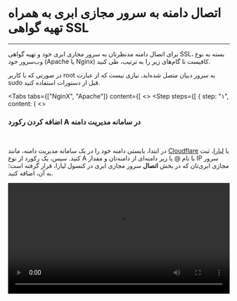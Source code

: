 

<Layout>
<Head>
<title>مستندات اتصال به دامنه با گواهی SSL در سرور مجازی ابری Debian - لیارا</title>
<meta property="og:title" content="مستندات خدمات رایانش ابری لیارا" />
<meta property="og:description" content="مستندات مربوط به نحوه اتصال به دامنه به همراه تهیه گواهی SSL در سرور مجازی دبیان Debian در لیارا"  />
</Head>

# اتصال دامنه به سرور مجازی ابری به همراه تهیه گواهی SSL
<hr className="mb-2" />

برای اتصال دامنه مدنظرتان به سرور مجازی ابری خود و تهیه گواهی SSL، بسته به نوع وب‌سرور خود (Apache یا Nginx) کافیست تا گام‌های زیر را به ترتیب، طی کنید. 

<div className="h-4" />
<Alert variant="error">
<p>
    در صورتی که با کاربر <Important>root</Important> به سرور دبیان متصل شده‌اید، نیازی نیست که از عبارت <Important>sudo</Important> قبل از دستورات استفاده کنید.
</p>
</Alert>
<div className="h-4" />

<Tabs 
  tabs={["NginX", "Apache"]} 
  content={[
  <>
    <Step  steps={[
        {
            step: "۱",
            content: (
                <>
                    <h3>اضافه کردن رکورد <Important>A</Important> در سامانه مدیریت دامنه</h3>   
                    <p>
                        در ابتدا، بایستی دامنه خود را در یک سامانه مدیریت دامنه، مانند <a href="https://liara.ir/products/dns" className="text-[#2196f3]">Cloudflare</a> یا <a href="" className="text-[#2196f3]">لیارا</a>، ثبت کنید. سپس، 
                        یک رکورد از نوع <Important>A</Important> با نام <Important>@</Important> یا زیر دامنه‌ای از دامنه‌تان و مقدار IP سرور مجازی ابری‌تان که در بخش <b>اتصال</b> سرور مجازی ابری در کنسول لیارا، قرار گرفته است؛ به آن، اضافه کنید.
                    </p>
                    <div className="h-4" />
                    <video
                    src="https://media.liara.ir/vps/add-cloud-server-ip-as-a-record-on-liara-dns-management-system.mp4"
                    controls="controls"
                    className="block w-full"
                    width="100%"
                    />
                </>
            )
        },
        {
            step: "۲",
            content: (
                <>
                    <h3>نصب وب‌سرور NginX</h3>   
                    <p>
                        پس از <a href="/iaas/Debian/how-tos/connect-to-server-using-ssh" className="text-[#2196f3]">اتصال به سرور مجازی ابری خود با استفاده از SSH</a>، کافیست تا با اجرای دستور زیر، NginX را بر روی سرور خود، نصب کنید:
                    </p>
                    <div className="h-2" />
                    <div dir='ltr'>
                        <Highlight className="bash">
                            {`sudo apt update && sudo apt install -y nginx`}
                        </Highlight>
                    </div>
                    <div className="h-2" />                         
                </>
            )
        },
        {
            step: "۳",
            content: (
                <>
                    <h3>پیکربندی یک Virtual Host جدید</h3>   
                    <p>
                        با اجرای دستور زیر، یک فایل پیکربندی جدید ایجاد کنید (به جای <Important>example.com</Important>، نام دامنه خود را وارد کنید):
                    </p>
                    <div className="h-2" />
                    <div dir='ltr'>
                        <Highlight className="bash">
                            {`sudo nano /etc/nginx/sites-available/example.com`}
                        </Highlight>
                    </div>
                    <div className="h-2" />   
                    <p>
                        در ادامه، قطعه کد زیر را به فایل فوق، اضافه کنید (به جای <Important>example.com</Important>، نام دامنه خود را وارد کنید):
                    </p>
                    <div className="h-2" />
                    <div dir='ltr'>
                        <Highlight className="config">
                            {`server {
    listen 80;
    server_name example.com ;

    root /var/www/example.com;
    index index.html index.htm index.php;

    location / {
        try_files $uri $uri/ =404;
    }
}
`}
                        </Highlight>
                    </div>
                    <div className="h-2" />  
                    <p>
                        سپس، برای ذخیره فایل و خروج از nano، دکمه‌های ترکیبی <Important>CTRL + X</Important> را فشرده و سپس <Important>Y</Important> را انتخاب کنید و در نهایت <Important>Enter</Important> را بزنید. 
                        در ادامه، یک دایرکتوری وب، ایجاد کنید (به جای <Important>example.com</Important>، نام دامنه خود را وارد کنید):
                    </p>
                    <div className="h-2" />
                    <div dir='ltr'>
                        <Highlight className="bash">
                            {`sudo mkdir -p /var/www/example.com`}
                        </Highlight>
                    </div>
                    <div className="h-2" />   
                    <p>
                        و یک فایل تست، به آن، اضافه کنید (به جای <Important>example.com</Important>، نام دامنه خود را وارد کنید):
                    </p>
                    <div className="h-2" />
                    <div dir='ltr'>
                        <Highlight className="bash">
                            {`echo '<h1>It works on Nginx!</h1>' | sudo tee /var/www/example.com/index.html`}
                        </Highlight>
                    </div>
                    <div className="h-2" />   
                    <p>
                        در ادامه، دسترسی‌های لازم را به فایل ایجاد شده، اعطا کنید (به جای <Important>example.com</Important>، نام دامنه خود را وارد کنید):
                    </p>
                    <div className="h-2" />
                    <div dir='ltr'>
                        <Highlight className="bash">
                            {`sudo chown -R www-data:www-data /var/www/example.com`}
                        </Highlight>
                    </div>
                    <div className="h-2" />
                    <p>
                        پیکربندی ایجاد شده را، فعال کنید (به جای <Important>example.com</Important>، نام دامنه خود را وارد کنید):
                    </p>
                    <div className="h-2" />
                    <div dir='ltr'>
                        <Highlight className="bash">
                            {`sudo ln -s /etc/nginx/sites-available/example.com /etc/nginx/sites-enabled/`}
                        </Highlight>
                    </div>
                    <div className="h-2" />  
                    <p>
                        در نهایت، Nginx را، ری‌استارت کنید:
                    </p>
                    <div className="h-2" />
                    <div dir='ltr'>
                        <Highlight className="bash">
                            {`sudo systemctl restart nginx`}
                        </Highlight>
                    </div>
                    <div className="h-2" />   
                </>
            )
        },
        {
            step: "۴",
            content: (
                <>
                    <h3>نصب گواهی SSL (با Let's Encrypt)</h3>   
                    <p>
                        با اجرای دستور زیر، پکیج <Important>Certbot</Important> را نصب کنید:
                    </p>
                    <div className="h-2" />
                    <div dir='ltr'>
                        <Highlight className="bash">
                            {`sudo apt install -y certbot python3-certbot-nginx`}
                        </Highlight>
                    </div>
                    <div className="h-2" />
                    <p>
                        در ادامه، دستور زیر را اجرا کنید تا Certbot یک گواهی SSL تهیه کند و <Important>HTTP</Important> را به <Important>HTTPS</Important>، ری‌دایرکت کند (به جای <Important>example.com</Important>، نام دامنه خود را وارد کنید):   
                    </p>
                    
                    <div className="h-2" />
                    <div dir='ltr'>
                        <Highlight className="bash">
                            {`sudo certbot --nginx -d example.com`}
                        </Highlight>
                    </div>
                    <div className="h-2" />
                </>
            )
        },
        {
            step: "۵",
            content: (
                <>
                    <h3>تنظیم تمدید خودکار SSL</h3>   
                    <p>
                        با اجرای دستور زیر، تمدید خودکار گواهی SSL را برای دامنه خود، تنظیم کنید: 
                    </p>
                    <div className="h-2" />
                    <div dir='ltr'>
                        <Highlight className="bash">
                            {`sudo certbot renew --dry-run`}
                        </Highlight>
                    </div>
                    <div className="h-2" />      
                </>
            )
        },
        {
            step: "۶",
            content: (
                <>
                    <h3>بررسی پیکربندی</h3>   
                    <p>
                        تمامی کارها، انجام شده است و اکنون، کافیست تا وب‌سرور خود را، ری‌استارت کنید:
                    </p>
                    <div className="h-2" />
                    <div dir='ltr'>
                        <Highlight className="bash">
                            {`sudo systemctl restart nginx`}
                        </Highlight>
                    </div>
                    <div className="h-2" />  
                    <p>
                        اکنون، می‌توانید در مرورگر، دامنه‌تان را وارد کنید تا به صفحه تستی که ساختید، هدایت شوید (به جای <Important>example.com</Important>، نام دامنه خود را وارد کنید):
                    </p>   
                                        <div className="h-2" />
                    <div dir='ltr'>
                        <Highlight className="js">
                            {`https://example.com`}
                        </Highlight>
                    </div>
                    <div className="h-2" />  
                    <p>
                        در صورتی که صفحه سایت، با موفقیت، برایتان بالا آمد؛ بدین معناست که تمامی کارها 
                        را به درستی انجام داده‌اید و دامنه شما به سرور مجازی ابری‌تان، متصل شده است.
                    </p>
                </>
            )
        },
    ]}
    />

    </>,

  <>

    <Step  steps={[
        {
            step: "۱",
            content: (
                <>
                    <h3>اضافه کردن رکورد <Important>A</Important> در سامانه مدیریت دامنه</h3>   
                    <p>
                        در ابتدا، بایستی دامنه خود را در یک سامانه مدیریت دامنه، مانند <a href="https://liara.ir/products/dns" className="text-[#2196f3]">Cloudflare</a> یا <a href="" className="text-[#2196f3]">لیارا</a>، ثبت کنید. سپس، 
                        یک رکورد از نوع <Important>A</Important> با نام <Important>@</Important> یا زیر دامنه‌ای از دامنه‌تان و مقدار IP سرور مجازی ابری‌تان که در بخش <b>اتصال</b> سرور مجازی ابری در کنسول لیارا، قرار گرفته است؛ به آن، اضافه کنید.
                    </p>
                    <div className="h-4" />
                    <video
                    src="https://media.liara.ir/vps/add-cloud-server-ip-as-a-record-on-liara-dns-management-system.mp4"
                    controls="controls"
                    className="block w-full"
                    width="100%"
                    />
                </>
            )
        },
        {
            step: "۲",
            content: (
                <>
                    <h3>نصب وب‌سرور Apache</h3>   
                    <p>
                        پس از <a href="/iaas/Debian/how-tos/connect-to-server-using-ssh" className="text-[#2196f3]">اتصال به سرور مجازی ابری خود با استفاده از SSH</a>، کافیست تا با اجرای دستور زیر، Apache را بر روی سرور خود، نصب کنید:
                    </p>
                    <div className="h-2" />
                    <div dir='ltr'>
                        <Highlight className="bash">
                            {`sudo apt update && sudo apt install -y apache2`}
                        </Highlight>
                    </div>
                    <div className="h-2" />                         
                </>
            )
        },
        {
            step: "۳",
            content: (
                <>
                    <h3>پیکربندی یک Virtual Host جدید</h3>   
                    <p>
                        با اجرای دستور زیر، یک فایل پیکربندی جدید ایجاد کنید (به جای <Important>example.com</Important>، نام دامنه خود را وارد کنید):
                    </p>
                    <div className="h-2" />
                    <div dir='ltr'>
                        <Highlight className="bash">
                            {`sudo nano /etc/apache2/sites-available/example.com.conf`}
                        </Highlight>
                    </div>
                    <div className="h-2" />   
                    <p>
                        در ادامه، قطعه کد زیر را به فایل فوق، اضافه کنید (به جای <Important>example.com</Important>، نام دامنه خود را وارد کنید):
                    </p>
                    <div className="h-2" />
                    <div dir='ltr'>
                        <Highlight className="config">
                            {`<VirtualHost *:80>
    ServerName example.com

    DocumentRoot /var/www/example.com

    <Directory /var/www/example.com>
        AllowOverride All
        Require all granted
    </Directory>

    ErrorLog \${APACHE_LOG_DIR}/error.log
    CustomLog \${APACHE_LOG_DIR}/access.log combined
</VirtualHost>`}
                        </Highlight>
                    </div>
                    <div className="h-2" />  
                    <p>
                        سپس، برای ذخیره فایل و خروج از nano، دکمه‌های ترکیبی <Important>CTRL + X</Important> را فشرده و سپس <Important>Y</Important> را انتخاب کنید و در نهایت <Important>Enter</Important> را بزنید. 
                        در ادامه، یک دایرکتوری وب، ایجاد کنید (به جای <Important>example.com</Important>، نام دامنه خود را وارد کنید):
                    </p>
                    <div className="h-2" />
                    <div dir='ltr'>
                        <Highlight className="bash">
                            {`sudo mkdir -p /var/www/example.com`}
                        </Highlight>
                    </div>
                    <div className="h-2" />   
                    <p>
                        و یک فایل تست، به آن، اضافه کنید (به جای <Important>example.com</Important>، نام دامنه خود را وارد کنید):
                    </p>
                    <div className="h-2" />
                    <div dir='ltr'>
                        <Highlight className="bash">
                            {`echo '<h1>It works on Apache!</h1>' | sudo tee /var/www/example.com/index.html`}
                        </Highlight>
                    </div>
                    <div className="h-2" />   
                    <p>
                        در ادامه، دسترسی‌های لازم را به فایل ایجاد شده، اعطا کنید (به جای <Important>example.com</Important>، نام دامنه خود را وارد کنید):
                    </p>
                    <div className="h-2" />
                    <div dir='ltr'>
                        <Highlight className="bash">
                            {`sudo chown -R www-data:www-data /var/www/example.com`}
                        </Highlight>
                    </div>
                    <div className="h-2" />
                    <p>
                        پیکربندی ایجاد شده را، فعال کنید (به جای <Important>example.com</Important>، نام دامنه خود را وارد کنید):
                    </p>
                    <div className="h-2" />
                    <div dir='ltr'>
                        <Highlight className="bash">
                            {`sudo a2ensite example.com.conf`}
                        </Highlight>
                    </div>
                    <div className="h-2" />  
                    <p>
                        در نهایت، Apache را، ری‌استارت کنید:
                    </p>
                    <div className="h-2" />
                    <div dir='ltr'>
                        <Highlight className="bash">
                            {`sudo systemctl restart apache2`}
                        </Highlight>
                    </div>
                    <div className="h-2" />   
                </>
            )
        },
        {
            step: "۴",
            content: (
                <>
                    <h3>نصب گواهی SSL (با Let's Encrypt)</h3>   
                    <p>
                        با اجرای دستور زیر، پکیج <Important>Certbot</Important> را نصب کنید:
                    </p>
                    <div className="h-2" />
                    <div dir='ltr'>
                        <Highlight className="bash">
                            {`sudo apt install -y certbot python3-certbot-apache`}
                        </Highlight>
                    </div>
                    <div className="h-2" />
                    <p>
                        در ادامه، دستور زیر را اجرا کنید تا Certbot یک گواهی SSL تهیه کند و <Important>HTTP</Important> را به <Important>HTTPS</Important>، ری‌دایرکت کند (به جای <Important>example.com</Important>، نام دامنه خود را وارد کنید):   
                    </p>
                    
                    <div className="h-2" />
                    <div dir='ltr'>
                        <Highlight className="bash">
                            {`sudo certbot --apache -d example.com`}
                        </Highlight>
                    </div>
                    <div className="h-2" />
                </>
            )
        },
        {
            step: "۵",
            content: (
                <>
                    <h3>تنظیم تمدید خودکار SSL</h3>   
                    <p>
                        با اجرای دستور زیر، تمدید خودکار گواهی SSL را برای دامنه خود، تنظیم کنید: 
                    </p>
                    <div className="h-2" />
                    <div dir='ltr'>
                        <Highlight className="bash">
                            {`sudo certbot renew --dry-run`}
                        </Highlight>
                    </div>
                    <div className="h-2" />      
                </>
            )
        },
        {
            step: "۶",
            content: (
                <>
                    <h3>بررسی پیکربندی</h3>   
                    <p>
                        تمامی کارها، انجام شده است و اکنون، کافیست تا وب‌سرور خود را، ری‌استارت کنید:
                    </p>
                    <div className="h-2" />
                    <div dir='ltr'>
                        <Highlight className="bash">
                            {`sudo systemctl restart apache2`}
                        </Highlight>
                    </div>
                    <div className="h-2" />  
                    <p>
                        اکنون، می‌توانید در مرورگر، دامنه‌تان را وارد کنید تا به صفحه تستی که ساختید، هدایت شوید (به جای <Important>example.com</Important>، نام دامنه خود را وارد کنید):
                    </p>   
                    <div className="h-2" />
                    <div dir='ltr'>
                        <Highlight className="js">
                            {`https://example.com`}
                        </Highlight>
                    </div>
                    <div className="h-2" />  
                    <p>
                        در صورتی که صفحه سایت، با موفقیت، برایتان بالا آمد؛ بدین معناست که تمامی کارها 
                        را به درستی انجام داده‌اید و دامنه شما به سرور مجازی ابری‌تان، متصل شده است.
                    </p>
                </>
            )
        },
    ]}
    />
    </>,
  ]}
/>


</Layout>